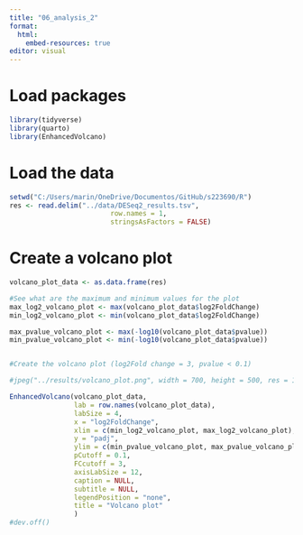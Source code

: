 ```yaml
---
title: "06_analysis_2"
format:
  html:
    embed-resources: true
editor: visual
---
```


# Load packages

```r
library(tidyverse)
library(quarto)
library(EnhancedVolcano)
```

# Load the data

```r
setwd("C:/Users/marin/OneDrive/Documentos/GitHub/s223690/R")
res <- read.delim("../data/DESeq2_results.tsv",
                         row.names = 1, 
                         stringsAsFactors = FALSE)
```

# Create a volcano plot

```r
volcano_plot_data <- as.data.frame(res)

#See what are the maximum and minimum values for the plot
max_log2_volcano_plot <- max(volcano_plot_data$log2FoldChange)
min_log2_volcano_plot <- min(volcano_plot_data$log2FoldChange)

max_pvalue_volcano_plot <- max(-log10(volcano_plot_data$pvalue))
min_pvalue_volcano_plot <- min(-log10(volcano_plot_data$pvalue))


#Create the volcano plot (log2Fold change = 3, pvalue < 0.1)

#jpeg("../results/volcano_plot.png", width = 700, height = 500, res = 100)

EnhancedVolcano(volcano_plot_data,
                lab = row.names(volcano_plot_data),
                labSize = 4,
                x = "log2FoldChange",
                xlim = c(min_log2_volcano_plot, max_log2_volcano_plot),
                y = "padj",
                ylim = c(min_pvalue_volcano_plot, max_pvalue_volcano_plot),
                pCutoff = 0.1,
                FCcutoff = 3,
                axisLabSize = 12,
                caption = NULL,
                subtitle = NULL,
                legendPosition = "none",
                title = "Volcano plot"
                )
#dev.off()
```
